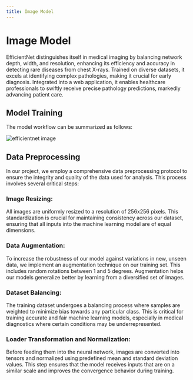 ```yaml
---
title: Image Model
---
```


# Image Model

EfficientNet distinguishes itself in medical imaging by balancing network depth, width, and resolution, enhancing its efficiency and accuracy in detecting rare diseases from chest X-rays. Trained on diverse datasets, it excels at identifying complex pathologies, making it crucial for early diagnosis. Integrated into a web application, it enables healthcare professionals to swiftly receive precise pathology predictions, markedly advancing patient care.

## Model Training 

The model workflow can be summarized as follows:

![efficientnet image](/images/efficientnet.png)

## Data Preprocessing 

In our project, we employ a comprehensive data preprocessing protocol to ensure the integrity and quality of the data used for analysis. This process involves several critical steps:

### Image Resizing: 
All images are uniformly resized to a resolution of 256x256 pixels. This standardization is crucial for maintaining consistency across our dataset, ensuring that all inputs into the machine learning model are of equal dimensions.

### Data Augmentation: 
To increase the robustness of our model against variations in new, unseen data, we implement an augmentation technique on our training set. This includes random rotations between 1 and 5 degrees. Augmentation helps our models generalize better by learning from a diversified set of images.

### Dataset Balancing: 
The training dataset undergoes a balancing process where samples are weighted to minimize bias towards any particular class. This is critical for training accurate and fair machine learning models, especially in medical diagnostics where certain conditions may be underrepresented.

### Loader Transformation and Normalization: 
Before feeding them into the neural network, images are converted into tensors and normalized using predefined mean and standard deviation values. This step ensures that the model receives inputs that are on a similar scale and improves the convergence behavior during training.
